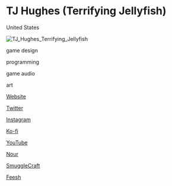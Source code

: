 # TJ Hughes (Terrifying Jellyfish)

<Location>

United States

</Location>

![TJ_Hughes_Terrifying_Jellyfish](./images/TJ_Hughes_Terrifying_Jellyfish_v1.gifv)

<Skills>

game design

programming

game audio

art

</Skills>

<Personal>

[Website](https://terrifyingjellyfish.com/tagged/art)

[Twitter](https://twitter.com/_Teejay5)

[Instagram](https://www.instagram.com/terrifyingjellyfish/)

[Ko-fi](https://ko-fi.com/A2771MLY)

[YouTube](https://www.youtube.com/channel/UC9FJt7x9YMNuLSPhI667I9w)

</Personal>



<Games>

[Nour](https://www.kickstarter.com/projects/terrifyingjellyfish/nour-experimental-food-art-game-interactive-food-s?ref=card)

[SmuggleCraft](https://store.steampowered.com/app/592020/SmuggleCraft/)

[Feesh](https://store.steampowered.com/app/415240/Feesh/)

</Games>
